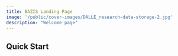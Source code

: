 ```yaml
---
title: BAZIS Landing Page
image: '/public/cover-images/DALLE_research-data-storage-2.jpg'
description: "Welcome page"
---
```



## Quick Start
